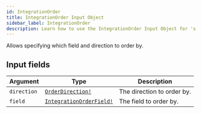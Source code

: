 ```yaml
---
id: IntegrationOrder
title: IntegrationOrder Input Object
sidebar_label: IntegrationOrder
description: Learn how to use the IntegrationOrder Input Object for 's API.
---
```


Allows specifying which field and direction to order by.

## Input fields

| Argument    | Type                                                                  | Description                |
| ----------- | --------------------------------------------------------------------- | -------------------------- |
| `direction` | [`OrderDirection!`](api/schema/enum/OrderDirection.mdx)               | The direction to order by. |
| `field`     | [`IntegrationOrderField!`](api/schema/enum/IntegrationOrderField.mdx) | The field to order by.     |
